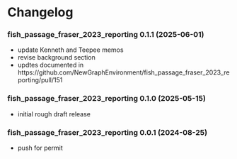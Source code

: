 # Changelog {-}

### fish_passage_fraser_2023_reporting 0.1.1 (2025-06-01) {-}
- update Kenneth and Teepee memos
- revise background section
- updtes documented in https://github.com/NewGraphEnvironment/fish_passage_fraser_2023_reporting/pull/151


### fish_passage_fraser_2023_reporting 0.1.0 (2025-05-15) {-}
- initial rough draft release

### fish_passage_fraser_2023_reporting 0.0.1 (2024-08-25) {-}
- push for permit
